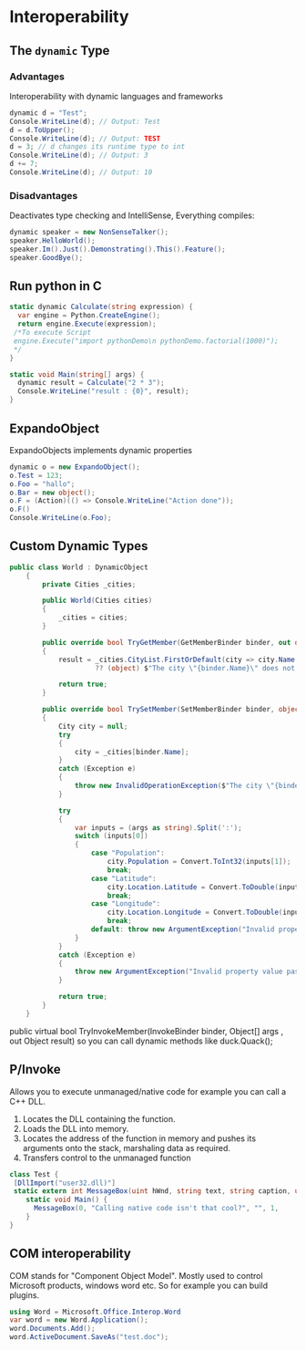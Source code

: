 # Interoperability

## The `dynamic` Type

### Advantages

Interoperability with dynamic languages and frameworks

```csharp
dynamic d = "Test";
Console.WriteLine(d); // Output: Test
d = d.ToUpper();
Console.WriteLine(d); // Output: TEST
d = 3; // d changes its runtime type to int
Console.WriteLine(d); // Output: 3
d += 7;
Console.WriteLine(d); // Output: 10
```

### Disadvantages

Deactivates type checking and IntelliSense, Everything compiles:

```csharp
dynamic speaker = new NonSenseTalker();
speaker.HelloWorld();
speaker.Im().Just().Demonstrating().This().Feature();
speaker.GoodBye();
```

## Run python in C #

```csharp
static dynamic Calculate(string expression) {
  var engine = Python.CreateEngine();
  return engine.Execute(expression);
 /*To execute Script
 engine.Execute("import pythonDemo\n pythonDemo.factorial(1000)");
 */
}

static void Main(string[] args) {
  dynamic result = Calculate("2 * 3");
  Console.WriteLine("result : {0}", result);
}
```

## ExpandoObject

ExpandoObjects implements dynamic properties

```csharp
dynamic o = new ExpandoObject();
o.Test = 123;
o.Foo = "hallo";
o.Bar = new object();
o.F = (Action)(() => Console.WriteLine("Action done"));
o.F()
Console.WriteLine(o.Foo);
```

## Custom Dynamic Types

```csharp
public class World : DynamicObject
    {
        private Cities _cities;

        public World(Cities cities)
        {
            _cities = cities;
        }

        public override bool TryGetMember(GetMemberBinder binder, out object result)
        {
            result = _cities.CityList.FirstOrDefault(city => city.Name == binder.Name)
                     ?? (object) $"The city \"{binder.Name}\" does not exist!";

            return true;
        }

        public override bool TrySetMember(SetMemberBinder binder, object? args)
        {
            City city = null;
            try
            {
                city = _cities[binder.Name];
            }
            catch (Exception e)
            {
                throw new InvalidOperationException($"The city \"{binder.Name}\" does not exist!");
            }

            try
            {
                var inputs = (args as string).Split(':');
                switch (inputs[0])
                {
                    case "Population":
                        city.Population = Convert.ToInt32(inputs[1]);
                        break;
                    case "Latitude":
                        city.Location.Latitude = Convert.ToDouble(inputs[1]);
                        break;
                    case "Longitude":
                        city.Location.Longitude = Convert.ToDouble(inputs[1]);
                        break;
                    default: throw new ArgumentException("Invalid property assigned");
                }
            }
            catch (Exception e)
            {
                throw new ArgumentException("Invalid property value passed");
            }

            return true;
        }
    }
```

public virtual bool TryInvokeMember(InvokeBinder binder, Object[] args , out Object result) so you can call dynamic methods like duck.Quack();

## P/Invoke

Allows you to execute unmanaged/native code for example you can call a C++ DLL.

1. Locates the DLL containing the function.
2. Loads the DLL into memory.
3. Locates the address of the function in memory and pushes its arguments
onto the stack, marshaling data as required.
4. Transfers control to the unmanaged function

```csharp
class Test {
 [DllImport("user32.dll)"]
 static extern int MessageBox(uint hWnd, string text, string caption, uint type);
    static void Main() {
      MessageBox(0, "Calling native code isn't that cool?", "", 1,
    }
}
```

## COM interoperability

COM stands for "Component Object Model". Mostly used to control Microsoft products, windows word etc. So for example you can build plugins.

```csharp
using Word = Microsoft.Office.Interop.Word
var word = new Word.Application();
word.Documents.Add();
word.ActiveDocument.SaveAs("test.doc");
```
